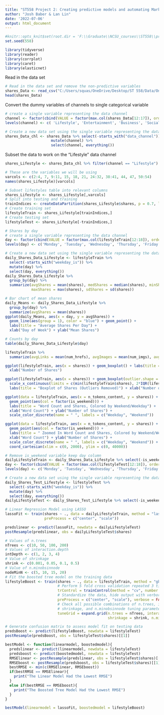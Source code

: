 ```yaml
---
title: "ST558 Project 2: Creating predictive models and automating Markdown reports."
author: "Josh Baber & Lan Lin"
date: '2022-07-06'
output: html_document
---
```


```r
#knitr::opts_knit$set(root.dir = 'F:\\Graduate\\NCSU_courses\\ST558\\projects\\Project_2\\OnlineNewsPopularity')
set.seed(558)
```

```r
library(tidyverse)
library(reader)
library(corrplot)
library(caret)
library(elasticnet)
```


Read in the data set
```r
# Read in the data set and remove the non-predictive variables 
shares_Data <- read_csv("C:/Users/squas/OneDrive/Desktop/ST 558/Data/OnlineNewsPopularity.csv")[-2:-1]
head(shares_Data)
```

Convert the dummy variables of channels to single categorical variable
```r
# create a single variable representing the data channel
channel <- factor(cbind(VALUE = factor(max.col(shares_Data[12:17]), ordered = TRUE)))
levels(channel) <- c( 'Lifestyle', 'Entertainment', 'Business', 'Social Media', 'Tech', 'World')

# Create a new data set using the single variable representing the data channel
shares_Data_chl <- shares_Data %>% select(-starts_with("data_channel")) %>% 
                     mutate(channel) %>% 
                     select(channel, everything())
```

Subset the data to work on the "Lifestyle" data channel 
```r
shares_Lifestyle <- shares_Data_chl %>% filter(channel == "Lifestyle")
```

```r
# These are the variables we will be using
varcols <- c(2:4, 7, 9:11, 15, 18, 21, 24:32, 38:41, 44, 47, 50:54)
names(shares_Lifestyle)[varcols]
```

```r
# Subset lifestyles table into relevant columns
shares_Lifestyle <- shares_Lifestyle[,varcols]
# Split into testing and training
trainIndices <- createDataPartition(shares_Lifestyle$shares, p = 0.7, list = FALSE)
# Create training set
lifestyleTrain <- shares_Lifestyle[trainIndices,]
# Create testing set
lifestyleTest <- shares_Lifestyle[-trainIndices,]
```




```r
# Shares by day
# create a single variable representing the data channel
day <- factor(cbind(VALUE = factor(max.col(lifestyleTrain[12:18]), ordered = TRUE)))
levels(day) <- c('Monday', 'Tuesday', 'Wednesday', 'Thursday', 'Friday', 'Saturday', 'Sunday')

# Create a new data set using the single variable representing the data channel
daily_Shares_Data_Lifestyle <- lifestyleTrain %>% 
  select(-starts_with("weekday_is")) %>% 
  mutate(day) %>% 
  select(day, everything())
daily_Shares_Data_Lifestyle %>% 
  group_by(day) %>%
  summarize(avgShares = mean(shares), medShares = median(shares), minShares = min(shares), 
            maxShares = max(shares), sdShares = sd(shares))
```

```r
# Bar chart of mean shares  
daily_Means <- daily_Shares_Data_Lifestyle %>% 
  group_by(day) %>%
  summarize(avgShares = mean(shares))
ggplot(daily_Means, aes(x = day, y = avgShares)) + 
  geom_line(aes(group = 1), color = "blue") + geom_point() + 
  labs(title = "Average Shares Per Day") + 
  xlab("Day of Week") + ylab("Mean Shares")
```

```r
# Counts by day
table(daily_Shares_Data_Lifestyle$day)
```

```r
lifestyleTrain %>% 
  summarize(avgLinks = mean(num_hrefs), avgImages = mean(num_imgs), avgVideos = mean(num_videos))
```

```r
ggplot(lifestyleTrain, aes(x = shares)) + geom_boxplot() + labs(title = "Boxplot of Shares") + 
  xlab("Number of Shares")
```

```r
ggplot(lifestyleTrain, aes(x = shares)) + geom_boxplot(outlier.shape = NA) +
  scale_x_continuous(limits = c(min(lifestyleTrain$shares), 2*IQR(lifestyleTrain$shares))) + 
  labs(title = "Boxplot of Shares (Outliers Removed)") + xlab("Number of Shares")
```


```r
ggplot(data = lifestyleTrain, aes(x = n_tokens_content, y = shares)) + 
  geom_point(aes(col = factor(is_weekend))) + 
  labs(title = "Word Count and Shares, Colored by Weekend/Weekday") + 
  xlab("Word Count") + ylab("Number of Shares") + 
  scale_color_discrete(name = " ", labels = c("Weekday", "Weekend"))
```

```r
ggplot(data = lifestyleTrain, aes(x = n_tokens_content, y = shares)) + 
  geom_point(aes(col = factor(is_weekend))) + 
  labs(title = " Zoomed In Word Count and Shares, Colored by Weekend/Weekday") + 
  xlab("Word Count") + ylab("Number of Shares") + 
  scale_color_discrete(name = " ", labels = c("Weekday", "Weekend")) + 
  coord_cartesian(xlim = c(0, 2000), ylim = c(0, 40000))
```

```r
# Remove is_weekend variable keep day column
dailyLifestyleTrain <- daily_Shares_Data_Lifestyle %>% select(-is_weekend)
day <- factor(cbind(VALUE = factor(max.col(lifestyleTest[12:18]), ordered = TRUE)))
levels(day) <- c('Monday', 'Tuesday', 'Wednesday', 'Thursday', 'Friday', 'Saturday', 'Sunday')

# Create a new data set using the single variable representing the data channel
daily_Shares_Test_Lifestyle <- lifestyleTest %>% 
  select(-starts_with("weekday_is")) %>% 
  mutate(day) %>% 
  select(day, everything())
dailyLifestyleTest <- daily_Shares_Test_Lifestyle %>% select(-is_weekend)
```

```r
# Linear Regression Model using LASSO
lassoFit <- train(shares ~ ., data = dailyLifestyleTrain, method = "lasso",
                  preProcess = c("center", "scale"))
```

```r
predslinear <- predict(lassoFit, newdata = dailyLifestyleTest)
postResample(predslinear, obs = dailyLifestyleTest$shares)
```

```r
# Values of n.trees
nTrees <- c(10, 50, 100, 200)
# Values of interaction.depth
intDepth <- c(1, 2, 3, 4)
# Value of shrinkage
shrink <- c(0.001, 0.05, 0.1, 0.5)
# Value of n.minobsinnode
nodeMinN <- c(5, 10, 15, 20)
# Fit the boosted tree model on the training data
lifestyleBoost <- train(shares ~ ., data = lifestyleTrain, method = "gbm",
                        # Perform 5 fold cross validation repeated 3 times
                        trControl = trainControl(method = "cv", number = 10),
                        # Standardize the data, hide output with verborse = FALSE
                        preProcess = c("center", "scale"), verbose = FALSE,
                        # Check all possible combinations of n.trees, interaction.depth,
                        # shrinkage, and n.minobsinnode tuning parameters
                        tuneGrid = expand.grid(n.trees = nTrees, interaction.depth = intDepth,
                                               shrinkage = shrink, n.minobsinnode = nodeMinN))
```



```r
# Generate confusion matrix to assess model fit on testing data
predsBoost <- predict(lifestyleBoost, newdata = lifestyleTest)
postResample(predsBoost, obs = lifestyleTest$shares)[[1]]
```

```r
bestModel <- function(linearmodel, boostedmodel){
  predslinear <- predict(linearmodel, newdata = lifestyleTest)
  predsboost <- predict(boostedmodel, newdata = lifestyleTest)
  RMSElinear <- postResample(predslinear, obs = lifestyleTest$shares)[[1]]
  RMSEboost <- postResample(predsboost, obs = lifestyleTest$shares)[[1]]
  bestRMSE <- min(c(RMSElinear, RMSEboost))
  if(bestRMSE == RMSElinear){
    print("The Linear Model Had the Lowest RMSE")
  }
  else if(bestRMSE == RMSEboost){
    print("The Boosted Tree Model Had the Lowest RMSE")
  }
}
```

```r
bestModel(linearmodel = lassoFit, boostedmodel = lifestyleBoost)
```


